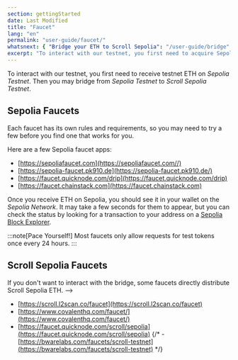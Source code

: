 ```yaml
---
section: gettingStarted
date: Last Modified
title: "Faucet"
lang: "en"
permalink: "user-guide/faucet/"
whatsnext: { "Bridge your ETH to Scroll Sepolia": "/user-guide/bridge" }
excerpt: "To interact with our testnet, you first need to acquire Sepolia ETH. There are a few Sepolia faucet apps to get you started."
---
```


To interact with our testnet, you first need to receive testnet ETH on _Sepolia Testnet_. Then you may bridge from _Sepolia Testnet_ to _Scroll Sepolia Testnet_.

## Sepolia Faucets

Each faucet has its own rules and requirements, so you may need to try a few before you find one that works for you.

Here are a few Sepolia faucet apps:

- [https://sepoliafaucet.com](https://sepoliafaucet.com//)
- [https://sepolia-faucet.pk910.de](https://sepolia-faucet.pk910.de/)
- [https://faucet.quicknode.com/drip](https://faucet.quicknode.com/drip)
- [https://faucet.chainstack.com](https://faucet.chainstack.com)

Once you receive ETH on Sepolia, you should see it in your wallet on the _Sepolia Network_. It may take a few seconds for them to appear, but you can check the status by looking for a transaction to your address on a [Sepolia Block Explorer](https://sepolia.etherscan.io/).

:::note[Pace Yourself!]
Most faucets only allow requests for test tokens once every 24 hours.
:::

## Scroll Sepolia Faucets

If you don't want to interact with the bridge, some faucets directly distribute Scroll Sepolia ETH. -->

- [https://scroll.l2scan.co/faucet](https://scroll.l2scan.co/faucet)
- [https://www.covalenthq.com/faucet/](https://www.covalenthq.com/faucet/)
- [https://faucet.quicknode.com/scroll/sepolia](https://faucet.quicknode.com/scroll/sepolia)
  {/* - [https://bwarelabs.com/faucets/scroll-testnet](https://bwarelabs.com/faucets/scroll-testnet) */}
